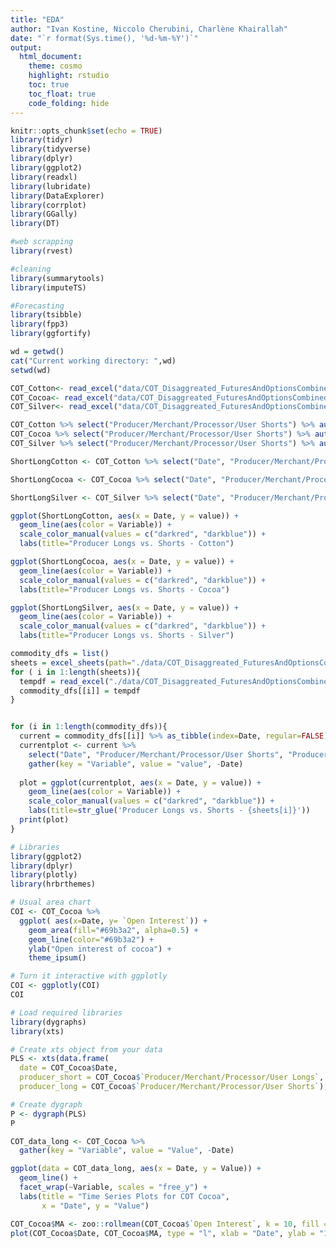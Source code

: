 ```yaml
---
title: "EDA"
author: "Ivan Kostine, Niccolo Cherubini, Charlène Khairallah"
date: "`r format(Sys.time(), '%d-%m-%Y')`"
output: 
  html_document:
    theme: cosmo
    highlight: rstudio
    toc: true
    toc_float: true
    code_folding: hide
---
```


```r
knitr::opts_chunk$set(echo = TRUE)
library(tidyr)
library(tidyverse)
library(dplyr)
library(ggplot2)
library(readxl)
library(lubridate)
library(DataExplorer)
library(corrplot)
library(GGally)
library(DT)

#web scrapping
library(rvest)

#cleaning 
library(summarytools)
library(imputeTS)

#Forecasting 
library(tsibble)
library(fpp3)
library(ggfortify)

wd = getwd()
cat("Current working directory: ",wd)
setwd(wd)

COT_Cotton<- read_excel("data/COT_Disaggreated_FuturesAndOptionsCombined.xlsx", sheet="Cotton") %>% as_tsibble(index= Date, regular=FALSE)
COT_Cocoa<- read_excel("data/COT_Disaggreated_FuturesAndOptionsCombined.xlsx", sheet="Cocoa") %>% as_tsibble(index= Date, regular=FALSE)
COT_Silver<- read_excel("data/COT_Disaggreated_FuturesAndOptionsCombined.xlsx", sheet="Silver") %>% as_tsibble(index= Date, regular=FALSE)

```


```r
COT_Cotton %>% select("Producer/Merchant/Processor/User Shorts") %>% autoplot() + labs(title = "COT Cotton", x = "Date", y = "Number of positions") 
COT_Cocoa %>% select("Producer/Merchant/Processor/User Shorts") %>% autoplot() + labs(title = "COT Cocoa", x = "Date", y = "Number of positions") 
COT_Silver %>% select("Producer/Merchant/Processor/User Shorts") %>% autoplot() + labs(title = "COT Silver", x = "Date", y = "Number of positions") 

ShortLongCotton <- COT_Cotton %>% select("Date", "Producer/Merchant/Processor/User Shorts", "Producer/Merchant/Processor/User Longs") %>% gather(key = "Variable", value = "value", -Date)

ShortLongCocoa <- COT_Cocoa %>% select("Date", "Producer/Merchant/Processor/User Shorts", "Producer/Merchant/Processor/User Longs") %>% gather(key = "Variable", value = "value", -Date)

ShortLongSilver <- COT_Silver %>% select("Date", "Producer/Merchant/Processor/User Shorts", "Producer/Merchant/Processor/User Longs") %>% gather(key = "Variable", value = "value", -Date)

ggplot(ShortLongCotton, aes(x = Date, y = value)) + 
  geom_line(aes(color = Variable)) + 
  scale_color_manual(values = c("darkred", "darkblue")) +
  labs(title="Producer Longs vs. Shorts - Cotton")

ggplot(ShortLongCocoa, aes(x = Date, y = value)) + 
  geom_line(aes(color = Variable)) + 
  scale_color_manual(values = c("darkred", "darkblue")) +
  labs(title="Producer Longs vs. Shorts - Cocoa")

ggplot(ShortLongSilver, aes(x = Date, y = value)) + 
  geom_line(aes(color = Variable)) + 
  scale_color_manual(values = c("darkred", "darkblue")) +
  labs(title="Producer Longs vs. Shorts - Silver")

```
```r
commodity_dfs = list()
sheets = excel_sheets(path="./data/COT_Disaggreated_FuturesAndOptionsCombined.xlsx")
for ( i in 1:length(sheets)){
  tempdf = read_excel("./data/COT_Disaggreated_FuturesAndOptionsCombined.xlsx", sheet=sheets[i])
  commodity_dfs[[i]] = tempdf
}

```



```r

```

```r

for (i in 1:length(commodity_dfs)){
  current = commodity_dfs[[i]] %>% as_tibble(index=Date, regular=FALSE) 
  currentplot <- current %>% 
    select("Date", "Producer/Merchant/Processor/User Shorts", "Producer/Merchant/Processor/User Longs") %>% 
    gather(key = "Variable", value = "value", -Date)
  
  plot = ggplot(currentplot, aes(x = Date, y = value)) + 
    geom_line(aes(color = Variable)) + 
    scale_color_manual(values = c("darkred", "darkblue")) +
    labs(title=str_glue('Producer Longs vs. Shorts - {sheets[i]}'))
  print(plot)
}


```


```r
# Libraries
library(ggplot2)
library(dplyr)
library(plotly)
library(hrbrthemes)

# Usual area chart
COI <- COT_Cocoa %>%
  ggplot( aes(x=Date, y= `Open Interest`)) +
    geom_area(fill="#69b3a2", alpha=0.5) +
    geom_line(color="#69b3a2") +
    ylab("Open interest of cocoa") +
    theme_ipsum()

# Turn it interactive with ggplotly
COI <- ggplotly(COI)
COI

```
```r
# Load required libraries
library(dygraphs)
library(xts)

# Create xts object from your data
PLS <- xts(data.frame(
  date = COT_Cocoa$Date,  
  producer_short = COT_Cocoa$`Producer/Merchant/Processor/User Longs`, 
  producer_long = COT_Cocoa$`Producer/Merchant/Processor/User Shorts`), order.by = COT_Cocoa$Date)

# Create dygraph
P <- dygraph(PLS)
P

```


```r
COT_data_long <- COT_Cocoa %>%
  gather(key = "Variable", value = "Value", -Date)

ggplot(data = COT_data_long, aes(x = Date, y = Value)) +
  geom_line() +
  facet_wrap(~Variable, scales = "free_y") +
  labs(title = "Time Series Plots for COT Cocoa",
       x = "Date", y = "Value")


```



```r

COT_Cocoa$MA <- zoo::rollmean(COT_Cocoa$`Open Interest`, k = 10, fill = NA)
plot(COT_Cocoa$Date, COT_Cocoa$MA, type = "l", xlab = "Date", ylab = "10-Day Moving Average", main = "10-Day Moving Average")


```







